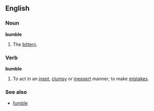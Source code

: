 ==English==

===Noun===

'''bumble'''

#The [[bittern]].

===Verb===
'''bumble'''
#To act in an [[inept]], [[clumsy]] or [[inexpert]] manner; to make [[mistakes]].


===See also===
*[[fumble]]